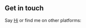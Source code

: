 
## Get in touch

Say [<FontAwesomeIcon icon={faEnvelope} /> Hi](mailto:shaun@bigwhitesolutions.com) or find me on other platforms: 

[<FontAwesomeIcon icon={faGithub} size="4x" />](https://github.com/bigwhitesolutions)
[<FontAwesomeIcon icon={faLinkedin} size="4x" />](https://www.linkedin.com/company/bigwhitesolution)